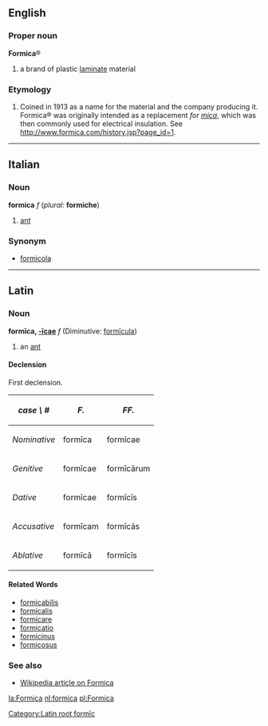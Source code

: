==English==
===Proper noun===
'''Formica'''&reg;
#a brand of plastic [[laminate]] material

===Etymology===

# Coined in 1913 as a name for the material and the company producing it.  Formica&reg; was originally intended as a replacement ''for [[mica]]'', which was then commonly used for electrical insulation.  See http://www.formica.com/history.jsp?page_id=1.

----

==Italian==
===Noun===
'''formica''' ''f'' (''plural'': '''formiche''')

#[[ant]]

===Synonym===
*[[formicola]]

----

==Latin==
===Noun===
[[Category:Latin root formīc]]
'''formīca, [[Wiktionary Appendix:Latin first declension|-īcae]]''' ''f'' (Diminutive: [[formicula|formīcula]])

#an [[ant]]

====Declension====
First declension.

{| cellpadding="5" border="1"
! ''case \ #''
! ''F.''
! ''FF.''
|-
! ''Nominative''
| form&#299;ca
| form&#299;cae
|-
! ''Genitive''
| form&#299;cae
| form&#299;c&#257;rum
|-
! ''Dative''
| form&#299;cae
| form&#299;c&#299;s
|-
! ''Accusative''
| form&#299;cam
| form&#299;c&#257;s
|-
! ''Ablative''
| form&#299;c&#257;
| form&#299;c&#299;s
|}

====Related Words====
*[[formicabilis]]
*[[formicalis]]
*[[formicare]]
*[[formicatio]]
*[[formicinus]]
*[[formicosus]]

===See also===
*[[w:formica|Wikipedia article on Formica]]

[[la:Formica]]
[[nl:formica]]
[[pl:Formica]]